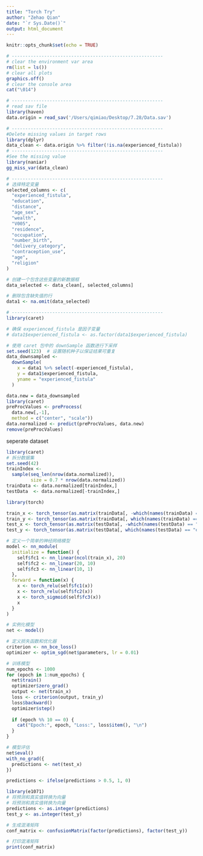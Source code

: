 ```yaml
---
title: "Torch Try"
author: "Zehao Qian"
date: "`r Sys.Date()`"
output: html_document
---
```


```r
knitr::opts_chunk$set(echo = TRUE)
```

```r
# --------------------------------------------------------
# clear the environment var area
rm(list = ls())
# clear all plots
graphics.off()
# clear the console area
cat("\014")
```

```r
# --------------------------------------------------------
# read sav file
library(haven)
data.origin = read_sav('/Users/qimiao/Desktop/7.28/Data.sav')

# --------------------------------------------------------
#Delete missing values in target rows
library(dplyr)
data_clean <- data.origin %>% filter(!is.na(experienced_fistula))
# --------------------------------------------------------
#See the missing value
library(naniar)
gg_miss_var(data_clean)

# --------------------------------------------------------
# 选择特定变量
selected_columns <- c(
  "experienced_fistula",
  "education",
  "distance",
  "age_sex",
  "wealth",
  "V005",
  "residence",
  "occupation",
  "number_birth",
  "delivery_category",
  "contraception_use",
  "age",
  "religion"
)

# 创建一个包含这些变量的新数据框
data_selected <- data_clean[, selected_columns]

# 删除包含缺失值的行
data1 <- na.omit(data_selected)

# --------------------------------------------------------
library(caret)

# 确保 experienced_fistula 是因子变量
# data1$experienced_fistula <- as.factor(data1$experienced_fistula)

# 使用 caret 包中的 downSample 函数进行下采样
set.seed(123)  # 设置随机种子以保证结果可重复
data_downsampled <-
  downSample(
    x = data1 %>% select(-experienced_fistula),
    y = data1$experienced_fistula,
    yname = "experienced_fistula"
  )
```

```r
data.new = data_downsampled
library(caret)
preProcValues <- preProcess(
  data.new[,-1],
  method = c("center", "scale"))
data.normalized <- predict(preProcValues, data.new)
remove(preProcValues)
```

seperate dataset

```r
library(caret)
# 拆分数据集
set.seed(42)
trainIndex <-
  sample(seq_len(nrow(data.normalized)),
         size = 0.7 * nrow(data.normalized))
trainData <- data.normalized[trainIndex,]
testData  <- data.normalized[-trainIndex,]
```

```r
library(torch)

train_x <- torch_tensor(as.matrix(trainData[, -which(names(trainData) == "experienced_fistula")]))
train_y <- torch_tensor(as.matrix(trainData[, which(names(trainData) == "experienced_fistula")]))
test_x <- torch_tensor(as.matrix(testData[, -which(names(testData) == "experienced_fistula")]))
test_y <- torch_tensor(as.matrix(testData[, which(names(testData) == "experienced_fistula")]))

# 定义一个简单的神经网络模型
model <- nn_module(
  initialize = function() {
    self$fc1 <- nn_linear(ncol(train_x), 20)
    self$fc2 <- nn_linear(20, 10)
    self$fc3 <- nn_linear(10, 1)
  },
  forward = function(x) {
    x <- torch_relu(self$fc1(x))
    x <- torch_relu(self$fc2(x))
    x <- torch_sigmoid(self$fc3(x))
    x
  }
)

# 实例化模型
net <- model()

# 定义损失函数和优化器
criterion <- nn_bce_loss()
optimizer <- optim_sgd(net$parameters, lr = 0.01)

# 训练模型
num_epochs <- 1000
for (epoch in 1:num_epochs) {
  net$train()
  optimizer$zero_grad()
  output <- net(train_x)
  loss <- criterion(output, train_y)
  loss$backward()
  optimizer$step()
  
  if (epoch %% 10 == 0) {
    cat("Epoch:", epoch, "Loss:", loss$item(), "\n")
  }
}

# 模型评估
net$eval()
with_no_grad({
  predictions <- net(test_x)
})

predictions <- ifelse(predictions > 0.5, 1, 0)

```

```r
library(e1071)
# 将预测和真实值转换为向量
# 将预测和真实值转换为向量
predictions <- as.integer(predictions)
test_y <- as.integer(test_y)

# 生成混淆矩阵
conf_matrix <- confusionMatrix(factor(predictions), factor(test_y))

# 打印混淆矩阵
print(conf_matrix)
```

```r

```
